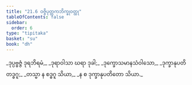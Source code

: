 ```yaml
---
title: "21.6 ဝဇ္ဇိပုတ္တကဘိက္ခုဝတ္ထု"
tableOfContents: false
sidebar:
  order: 6
type: "tipitaka"
basket: "su"
book: "dh"
---
```



<DynamicBreadcrumb />

<Division number="302" book="dh">

<Paragraph number="325" type="verses" book="dh">
_ဒုပ္ပဗ္ဗဇ္ဇံ ဒုရဘိရမံ,_  
_ဒုရာဝါသာ ဃရာ ဒုခါ;_  
_ဒုက္ခောသမာနသံဝါသော,_  
_ဒုက္ခာနုပတိတဒ္ဓဂူ;_  
_တသ္မာ န စဒ္ဓဂူ သိယာ,_  
_န စ ဒုက္ခာနုပတိတော သိယာ._
</Paragraph>
</Division>